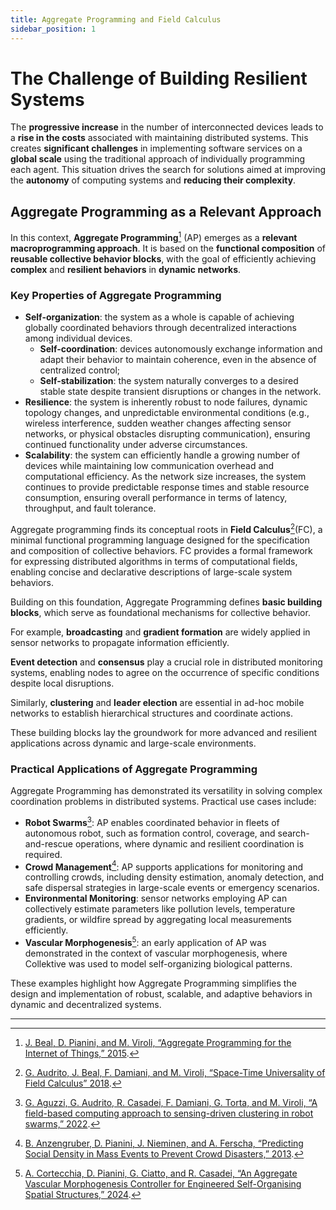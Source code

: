 ```yaml
---
title: Aggregate Programming and Field Calculus
sidebar_position: 1
---
```


# The Challenge of Building Resilient Systems

The **progressive increase** in the number of interconnected devices leads to a **rise in the costs**
associated with maintaining distributed systems.
This creates **significant challenges**
in implementing software services on a **global scale**
using the traditional approach of individually programming each agent.
This situation drives the search for solutions
aimed at improving the **autonomy** of computing systems and **reducing their complexity**.

## Aggregate Programming as a Relevant Approach

In this context, **Aggregate Programming**[^1] (AP) emerges as a **relevant macroprogramming approach**. It is based on the **functional composition** of **reusable collective behavior blocks**, with the goal of efficiently achieving **complex** and **resilient behaviors** in **dynamic networks**.

### Key Properties of Aggregate Programming

- **Self-organization**: the system as a whole is capable of achieving globally coordinated behaviors through decentralized interactions among individual devices.
    - **Self-coordination**: devices autonomously exchange information and adapt their behavior to maintain coherence, even in the absence of centralized control;
    - **Self-stabilization**: the system naturally converges to a desired stable state despite transient disruptions or changes in the network.
- **Resilience**: the system is inherently robust to node failures, dynamic topology changes, and unpredictable environmental conditions (e.g., wireless interference, sudden weather changes affecting sensor networks, or physical obstacles disrupting communication), ensuring continued functionality under adverse circumstances.
- **Scalability**: the system can efficiently handle a growing number of devices while maintaining low communication overhead and computational efficiency. As the network size increases, the system continues to provide predictable response times and stable resource consumption, ensuring overall performance in terms of latency, throughput, and fault tolerance.

Aggregate programming finds its conceptual roots in **Field Calculus**[^3](FC), a minimal functional programming language designed for the specification and composition of collective behaviors. FC provides a formal framework for expressing distributed algorithms in terms of computational fields, enabling concise and declarative descriptions of large-scale system behaviors.

Building on this foundation, Aggregate Programming defines **basic building blocks**, which serve as foundational mechanisms for collective behavior. 

For example, **broadcasting** and **gradient formation** are widely applied in sensor networks to propagate information efficiently. 

**Event detection** and **consensus** play a crucial role in distributed monitoring systems, enabling nodes to agree on the occurrence of specific conditions despite local disruptions. 

Similarly, **clustering** and **leader election** are essential in ad-hoc mobile networks to establish hierarchical structures and coordinate actions. 

These building blocks lay the groundwork for more advanced and resilient applications across dynamic and large-scale environments.

### Practical Applications of Aggregate Programming

Aggregate Programming has demonstrated its versatility in solving complex coordination problems in distributed systems. Practical use cases include:

- **Robot Swarms**[^4]: AP enables coordinated behavior in fleets of autonomous robot, such as formation control, coverage, and search-and-rescue operations, where dynamic and resilient coordination is required.
- **Crowd Management**[^5]: AP supports applications for monitoring and controlling crowds, including density estimation, anomaly detection, and safe dispersal strategies in large-scale events or emergency scenarios.
- **Environmental Monitoring**: sensor networks employing AP can collectively estimate parameters like pollution levels, temperature gradients, or wildfire spread by aggregating local measurements efficiently.
- **Vascular Morphogenesis**[^2]: an early application of AP was demonstrated in the context of vascular morphogenesis, where Collektive was used to model self-organizing biological patterns.

These examples highlight how Aggregate Programming simplifies the design and implementation of robust, scalable, and adaptive behaviors in dynamic and decentralized systems.

---

[^1]: [J. Beal, D. Pianini, and M. Viroli, “Aggregate Programming for the Internet of Things,” 2015](http://dx.doi.org/10.1109/MC.2015.261).
[^2]: [A. Cortecchia, D. Pianini, G. Ciatto, and R. Casadei, “An Aggregate Vascular Morphogenesis Controller for Engineered Self-Organising Spatial Structures,” 2024](https://doi.org/10.1109/ACSOS61780.2024.00032).
[^3]: [G. Audrito, J. Beal, F. Damiani, and M. Viroli, “Space-Time Universality of Field Calculus” 2018](https://doi.org/10.1007/978-3-319-92408-3_1).
[^4]: [G. Aguzzi, G. Audrito, R. Casadei, F. Damiani, G. Torta, and M. Viroli, “A field-based computing approach to sensing-driven clustering in robot swarms,” 2022](https://doi.org/10.1007/s11721-022-00215-y).
[^5]: [B. Anzengruber, D. Pianini, J. Nieminen, and A. Ferscha, “Predicting Social Density in Mass Events to Prevent Crowd Disasters,” 2013](https://doi.org/10.1007/978-3-319-03260-3_18).

